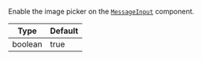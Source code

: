 Enable the image picker on the [`MessageInput`](../../ui-components/message-input) component.

| Type    | Default |
| ------- | ------- |
| boolean | true    |
